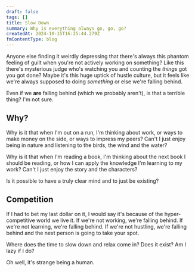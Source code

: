 ```yaml
---
draft: false
tags: []
title: Slow Down
summary: Why is everything always go, go, go?
createdAt: 2024-10-15T16:25:44.279Z
fmContentType: blog
---
```


Anyone else finding it weirdly depressing that there's always this phantom feeling of guilt when you're not actively working on something? Like this there's mysterious judge who's watching you and counting the _things_ got you got done? Maybe it's this huge uptick of hustle culture, but it feels like we're always supposed to doing _something_ or else we're falling behind.

Even if we **are** falling behind (which we probably aren't), is that a terrible thing? I'm not sure.

## Why?

Why is it that when I'm out on a run, I'm thinking about work, or ways to make money on the side, or ways to impress my peers? Can't I just enjoy being in nature and listening to the birds, the wind and the water?

Why is it that when I'm reading a book, I'm thinking about the next book I should be reading, or how I can apply the knowledge I'm learning to my work? Can't I just enjoy the story and the characters?

Is it possible to have a truly clear mind and to just be existing?

## Competition

If I had to bet my last dollar on it, I would say it's because of the hyper-competitive world we live it. If we're not working, we're falling behind. If we're not learning, we're falling behind. If we're not hustling, we're falling behind and the next person is going to take your spot.

Where does the time to slow down and relax come in? Does it exist? Am I lazy if I do?

Oh well, it's strange being a human.
